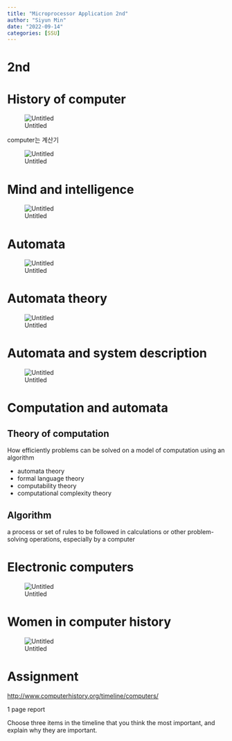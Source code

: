 ```yaml
---
title: "Microprocessor Application 2nd"
author: "Siyun Min"
date: "2022-09-14"
categories: [SSU]
---
```

# 2nd

# History of computer

![Untitled](./Untitled.png)

computer는 계산기

![Untitled](./Untitled%201.png)

# Mind and intelligence

![Untitled](./Untitled%202.png)

# Automata

![Untitled](./Untitled%203.png)

# Automata theory

![Untitled](./Untitled%204.png)

# Automata and system description

![Untitled](./Untitled%205.png)

# Computation and automata

## Theory of computation

How efficiently problems can be solved on a model of computation using an algorithm

- automata theory
- formal language theory
- computability theory
- computational complexity theory

## Algorithm

a process or set of rules to be followed in calculations or other problem-solving operations, especially by a computer

# Electronic computers

![Untitled](./Untitled%206.png)

# Women in computer history

![Untitled](./Untitled%207.png)

# Assignment

[http://www.computerhistory.org/timeline/computers/](http://www.computerhistory.org/timeline/computers/)

1 page report

Choose three items in the timeline that you think the most important, and explain why they are important.